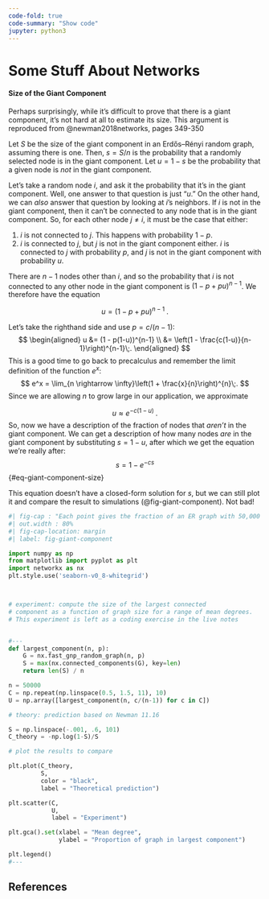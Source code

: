 ```yaml
---
code-fold: true
code-summary: "Show code"
jupyter: python3
---
```


# Some Stuff About Networks

#### Size of the Giant Component

Perhaps surprisingly, while it's difficult to prove that there is a giant component, it's not hard at all to estimate its size. 
[This argument is reproduced from @newman2018networks, pages 349-350]{.aside}

Let $S$ be the size of the giant component in an Erdős–Rényi random graph, assuming there is one. Then, $s = S/n$ is the probability that a randomly selected node is in the giant component. Let $u = 1 - s$ be the probability that a given node is *not* in the giant component. 

Let's take a random node $i$, and ask it the probability that it's in the giant component. Well, one answer to that question is just "$u$." On the other hand, we can *also* answer that question by looking at $i$'s neighbors. If $i$ is not in the giant component, then it can't be connected to any node that is in the giant component. So, for each other node $j\neq i$, it must be the case that either: 

1. $i$ is not connected to $j$. This happens with probability $1-p$. 
2. $i$ is connected to $j$, but $j$ is not in the giant component either. $i$ is connected to $j$ with probability $p$, and $j$ is not in the giant component with probability $u$. 

There are $n-1$ nodes other than $i$, and so the probability that $i$ is not connected to any other node in the giant component is $(1 - p + pu)^{n-1}$. We therefore have the equation 

$$
u = (1 - p + pu)^{n-1}\;.
$$

Let's take the righthand side and use $p = c/(n-1)$: 
$$
\begin{aligned}
    u &= (1 - p(1-u))^{n-1} \\ 
      &= \left(1 - \frac{c(1-u)}{n-1}\right)^{n-1}\;.
\end{aligned}
$$
This is a good time to go back to precalculus and remember the limit definition of the function $e^x$:
$$
e^x = \lim_{n \rightarrow \infty}\left(1 + \frac{x}{n}\right)^{n}\;. 
$$
Since we are allowing $n$ to grow large in our application, we approximate 

$$
u \approx e^{-c(1-u)}\;. 
$$
So, now we have a description of the fraction of nodes that *aren't* in the giant component. We can get a description of how many nodes *are* in the giant component by substituting $s = 1-u$, after which we get the equation we're really after: 
$$
s = 1- e^{-cs}
$${#eq-giant-component-size}

This equation doesn't have a closed-form solution for $s$, but we can still plot it and compare the result to simulations (@fig-giant-component). Not bad! 

```python
#| fig-cap : "Each point gives the fraction of an ER graph with 50,000 nodes occupied by the largest component. The mean degree is on the horizontal axis. The black line gives the theoretical prediction of @eq-giant-component-size."
#| out.width : 80%
#| fig-cap-location: margin
#| label: fig-giant-component

import numpy as np
from matplotlib import pyplot as plt
import networkx as nx
plt.style.use('seaborn-v0_8-whitegrid')



# experiment: compute the size of the largest connected 
# component as a function of graph size for a range of mean degrees. 
# This experiment is left as a coding exercise in the live notes


#---
def largest_component(n, p):
    G = nx.fast_gnp_random_graph(n, p)
    S = max(nx.connected_components(G), key=len)
    return len(S) / n

n = 50000
C = np.repeat(np.linspace(0.5, 1.5, 11), 10)
U = np.array([largest_component(n, c/(n-1)) for c in C])

# theory: prediction based on Newman 11.16

S = np.linspace(-.001, .6, 101)
C_theory = -np.log(1-S)/S

# plot the results to compare

plt.plot(C_theory, 
         S, 
         color = "black", 
         label = "Theoretical prediction")

plt.scatter(C, 
            U, 
            label = "Experiment")

plt.gca().set(xlabel = "Mean degree", 
              ylabel = "Proportion of graph in largest component")

plt.legend()
#---

```


## References









